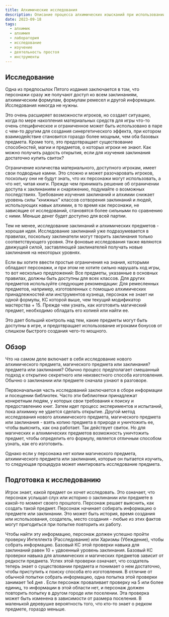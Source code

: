 ```yaml
---
title: Алхимические исследования
description: Описание процесса алхимических изысканий при использовании правил пятой редакции D&D
date: 2023-09-18
tags:
  - алхимик
  - алхимия
  - лаборатория
  - исследование
  - изучение
  - деятельность простоя
  - инструменты
---
```


## Исследование 

Одна из предпосылок Пятого издания заключается в том, что персонажи 
сразу же получают доступ ко всем заклинаниям, алхимическим формулам, формулам ремесел и другой информации. Исследования никогда не нужны. 

Это очень расширяет возможности игроков, но создает ситуацию, когда по мере накопления материальных средств для игры что-то очень специфическое и ограниченное может быть использовано в паре с чем-то другим для создания синергетического эффекта, при котором взаимодействие становится гораздо более мощным, чем оба базовых предмета. 
Кроме того, это предотвращает существование способностей, магии и предметов, о которых игроки не знают. Как можно получить радость открытия, если для изучения заклинания достаточно купить свиток? 

Ограничение количества материального, доступного игрокам, имеет свои подводные камни. Это сложно и может разочаровать игроков, поскольку они не будут знать, что их персонажи могут использовать, а что нет, читая книги. Прежде чем принимать решение об ограничении доступа к заклинаниям и снаряжению, подумайте о возможных последствиях. Требование изучения заклинаний и алхимии снижает уровень силы "книжных" классов сотворения заклинаний и людей, использующих навык алхимии, в то время как персонажи, не зависящие от исследований, становятся более сильными по сравнению с ними. Меньше денег будет доступно для всей партии. 

Тем не менее, исследование заклинаний и алхимических предметов - хорошая идея. Исследование заклинаний уже подразумевается в правилах, поскольку заклинатели могут творить заклинания только соответствующего уровня. Эти фоновые исследования также являются движущей силой, заставляющей заклинателей получать новые заклинания на некоторых уровнях. 

Если вы хотите ввести простые ограничения на знания, которыми обладают персонажи, и при этом не хотите сильно нарушать ход игры, то вот несколько предложений: 
Все предметы, указанные в основных правилах, должны быть доступны для всех классов. Для других предметов используйте следующие рекомендации: Для ремесленных предметов, например, изготовленных с помощью алхимических принадлежностей или инструментов кузнеца, персонаж не знает ни одной формулы, КС которой выше, чем текущий модификатор мастерства + 15. Прежде чем узнать, как изготовить магический предмет, необходимо обладать его копией или найти ее. 

Это дает больший контроль над тем, какие предметы могут быть доступны в игре, и предотвращает использование игроками бонусов от слишком быстрого создания чего-то мощного. 

## Обзор 
Что на самом деле включает в себя исследование нового алхимического предмета, магического предмета или заклинания? 
предмета или заклинания? Обычно процесс предполагает смешанный подход к открытию секретного или неизвестного способа изготовления. Обычно о заклинании или предмете сначала узнают в разговоре.

Первоначальная часть исследований заключается в сборе информации и посещении библиотек. Часто эти библиотеки принадлежат конкретным людям, у которых свои требования к поиску и предоставлению книг. Затем идет процесс экспериментов и испытаний, пока алхимику не удается сделать открытие. 
Другой метод исследования нового алхимического предмета, магического предмета или заклинания - взять копию предмета в природе и уничтожить ее, чтобы выяснить, как она работает. Так действует свиток. Но для магических и алхимических предметов возможность уничтожить предмет, чтобы определить его формулу, является отличным способом узнать, как его изготовить. 

Однако если у персонажа нет копии магического предмета, алхимического предмета или заклинания, которые он пытается изучить, то следующая процедура может имитировать исследование предмета.

## Подготовка к исследованию 

Игрок знает, какой предмет он хочет исследовать. Это означает, что 
персонаж услышал слух или историю о заклинании или предмете в какой-то момент своего прошлого. Персонаж решает выяснить, как создать такой предмет. Персонаж начинает собирать информацию о предмете или заклинании. Это может быть история, время создания или использования, создатель, место создания - любые из этих фактов могут пригодиться при попытке повторить их работу.   

Чтобы найти эту информацию, персонаж должен успешно пройти проверку Интеллекта (Расследование) или Харизмы (Убеждение), чтобы собрать информацию. Базовый КС этой проверки навыка для заклинаний равен 10 + удвоенный уровень заклинания. Базовый КС проверки навыка для алхимических и магических предметов зависит от редкости предмета. Успех этой проверки означает, что создатель теперь знает о существовании предмета и понимает о нем достаточно, чтобы приступить к поиску способа его изготовления. В отличие от обычной попытки собрать информацию, одна попытка этой проверки занимает 1к4 дня . Если персонаж проваливает проверку на 5 или более единиц, то информации в этой области нет, и персонаж должен повторить попытку в другом городе или поселении. Эта проверка может быть изменена в зависимости от размера поселения. В маленькой деревушке вероятность того, что кто-то знает о редком предмете, гораздо меньше. 
